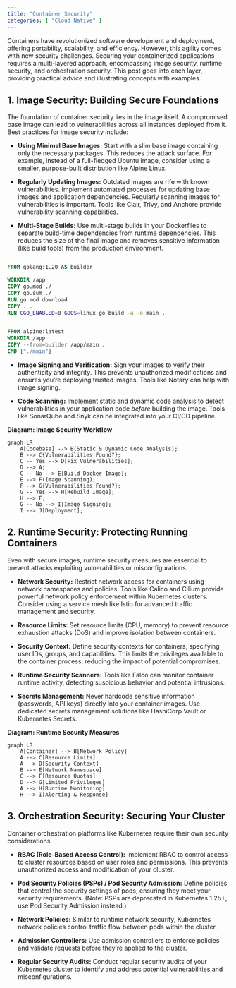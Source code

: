 ```yaml
---
title: "Container Security"
categories: [ "Cloud Native" ]
---
```


Containers have revolutionized software development and deployment, offering portability, scalability, and efficiency. However, this agility comes with new security challenges. Securing your containerized applications requires a multi-layered approach, encompassing image security, runtime security, and orchestration security. This post goes into each layer, providing practical advice and illustrating concepts with examples.

## 1. Image Security: Building Secure Foundations

The foundation of container security lies in the image itself. A compromised base image can lead to vulnerabilities across all instances deployed from it. Best practices for image security include:

-   **Using Minimal Base Images:** Start with a slim base image containing only the necessary packages. This reduces the attack surface. For example, instead of a full-fledged Ubuntu image, consider using a smaller, purpose-built distribution like Alpine Linux.

-   **Regularly Updating Images:** Outdated images are rife with known vulnerabilities. Implement automated processes for updating base images and application dependencies. Regularly scanning images for vulnerabilities is important. Tools like Clair, Trivy, and Anchore provide vulnerability scanning capabilities.

-   **Multi-Stage Builds:** Use multi-stage builds in your Dockerfiles to separate build-time dependencies from runtime dependencies. This reduces the size of the final image and removes sensitive information (like build tools) from the production environment.

``` dockerfile

FROM golang:1.20 AS builder

WORKDIR /app
COPY go.mod ./
COPY go.sum ./
RUN go mod download
COPY . .
RUN CGO_ENABLED=0 GOOS=linux go build -a -o main .


FROM alpine:latest
WORKDIR /app
COPY --from=builder /app/main .
CMD ["./main"]
```

-   **Image Signing and Verification:** Sign your images to verify their authenticity and integrity. This prevents unauthorized modifications and ensures you're deploying trusted images. Tools like Notary can help with image signing.

-   **Code Scanning:** Implement static and dynamic code analysis to detect vulnerabilities in your application code *before* building the image. Tools like SonarQube and Snyk can be integrated into your CI/CD pipeline.

**Diagram: Image Security Workflow**

```mermaid
graph LR
    A[Codebase] --> B(Static & Dynamic Code Analysis);
    B --> C{Vulnerabilities Found?};
    C -- Yes --> D[Fix Vulnerabilities];
    D --> A;
    C -- No --> E[Build Docker Image];
    E --> F(Image Scanning);
    F --> G{Vulnerabilities Found?};
    G -- Yes --> H[Rebuild Image];
    H --> F;
    G -- No --> I[Image Signing];
    I --> J[Deployment];
```

## 2. Runtime Security: Protecting Running Containers

Even with secure images, runtime security measures are essential to prevent attacks exploiting vulnerabilities or misconfigurations.

-   **Network Security:** Restrict network access for containers using network namespaces and policies. Tools like Calico and Cilium provide powerful network policy enforcement within Kubernetes clusters. Consider using a service mesh like Istio for advanced traffic management and security.

-   **Resource Limits:** Set resource limits (CPU, memory) to prevent resource exhaustion attacks (DoS) and improve isolation between containers.

-   **Security Context:** Define security contexts for containers, specifying user IDs, groups, and capabilities. This limits the privileges available to the container process, reducing the impact of potential compromises.

-   **Runtime Security Scanners:** Tools like Falco can monitor container runtime activity, detecting suspicious behavior and potential intrusions.

-   **Secrets Management:** Never hardcode sensitive information (passwords, API keys) directly into your container images. Use dedicated secrets management solutions like HashiCorp Vault or Kubernetes Secrets.

**Diagram: Runtime Security Measures**

```mermaid
graph LR
    A[Container] --> B[Network Policy]
    A --> C[Resource Limits]
    A --> D[Security Context]
    B --> E[Network Namespace]
    C --> F[Resource Quotas]
    D --> G[Limited Privileges]
    A --> H[Runtime Monitoring]
    H --> I[Alerting & Response]

```

## 3. Orchestration Security: Securing Your Cluster

Container orchestration platforms like Kubernetes require their own security considerations.

-   **RBAC (Role-Based Access Control):** Implement RBAC to control access to cluster resources based on user roles and permissions. This prevents unauthorized access and modification of your cluster.

-   **Pod Security Policies (PSPs) / Pod Security Admission:** Define policies that control the security settings of pods, ensuring they meet your security requirements.
 (Note: PSPs are deprecated in Kubernetes 1.25+, use Pod Security Admission instead.)

-   **Network Policies:** Similar to runtime network security, Kubernetes network policies control traffic flow between pods within the cluster.

-   **Admission Controllers:** Use admission controllers to enforce policies and validate requests before they're applied to the cluster.

-   **Regular Security Audits:** Conduct regular security audits of your Kubernetes cluster to identify and address potential vulnerabilities and misconfigurations.